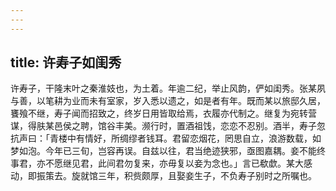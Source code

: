 ```yaml
---
---
---
```

title: 许寿子如闺秀
---



许寿子，干隆末叶之秦淮妓也，为土着。年逾二纪，举止风韵，俨如闺秀。张某夙与善，以笔耕为业而未有室家，岁入悉以遗之，如是者有年。既而某以旅邸久居，饔飱不继，寿子闻而招致之，终岁日用皆取给焉，衣履亦代制之。继复为宛转营谋，得肤某邑侯之聘，馆谷丰美。濒行时，置酒祖饯，恋恋不忍别。酒半，寿子忽抗声曰：「青楼中有情好，所绸缪者钱耳。君留恋烟花，罔思自立，浪游数载，如梦如泡。今年已三旬，岂容再误。自兹以往，君当绝迹狭邪，亟图嘉耦。妾不能终事君，亦不愿继见君，此间君勿复来，亦毋复以妾为念也。」言已欷歔。某大感动，即振策去。旋就馆三年，积赀颇厚，且娶妾生子，不负寿子别时之所嘱也。